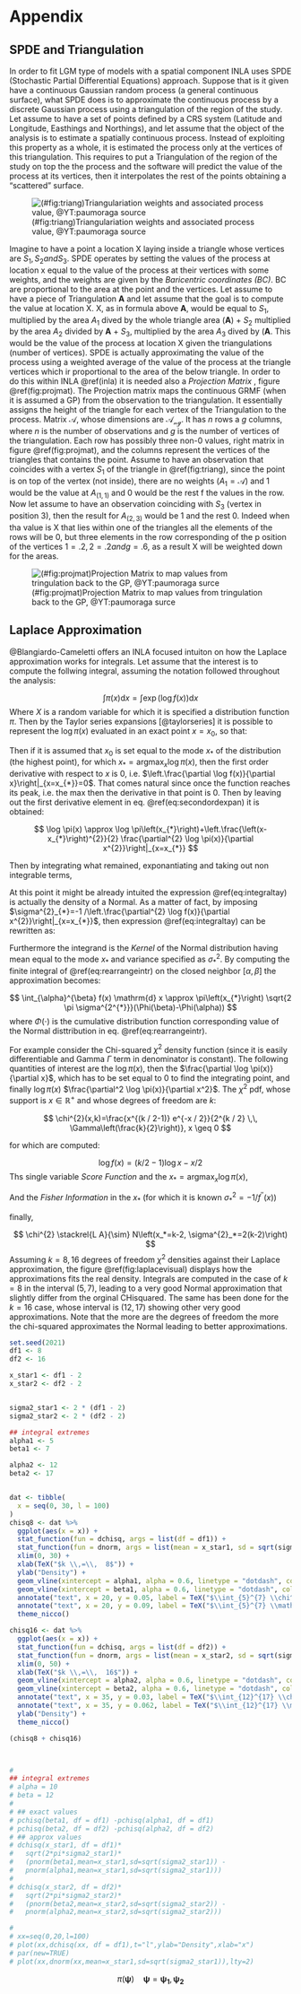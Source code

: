 # Appendix {-}

<!-- ## Gaussian Process{#gpbasics} -->

<!-- Let assume ti have cloud of points represented by two variables $X_1$ and $X_2$, figure \@ref(fig:gpcloud). The cloud of points are observation taken from a realization of two variables e.g. height and weight, What it might be observed is: -->

<!-- ![(#fig:gpclouds)Left panel: GP cloud of points fitted with a _circle_, Right panel: GP cloud of points fitted with a _ellipse_, source @YT:freitas1](appendix_images/gp_base_1.jpg) -->

<!-- Each circle in both panels figure \@ref(fig:gpclouds) represents a measurements of the observed phenomenon. Let assume to fit a multivariate gaussian distribution to the left panel data. The process of learning is to fit a Gaussian to data, the ultimate goal is to describe the data, the most perfectly evident Gaussian is the one interpolating the points and centering in $\left(0,0\right)$, a circle might be a good guess. Instead for the right one in \@ref(fig:gpclouds), a smart guess could be still centering the mean in, indeed now it is an ellipse describing the variability. -->
<!-- At this point it might be interesting to vectorized what is has been measured, the centers are then compressed into a vector $\mu_{i}$, i.e. it has two components $X_1$ and $X_2$ whose corresponding mean is 0. -->

<!-- $$ -->
<!-- \boldsymbol{\mu}=\left[\begin{array}{ll} -->
<!-- \mu_{x_1} \\ -->
<!-- \mu_{x_2} -->
<!-- \end{array}\right] -->
<!-- $$ -->

<!-- This is true for all the observations which have two coordinates too $x_1$ and $x_2$. for each of the points, e.g. for point 1: -->

<!-- $$ -->
<!-- \mathbf{x_1}=\left[\begin{array}{ll} -->
<!-- x_1 \\ -->
<!-- x_2 -->
<!-- \end{array}\right] -->
<!-- $$ -->

<!-- the can be neagtive positive, the Real numbers, usually we have $\mathbb{R}^{2}$ extending from - infinity to + infinity, to the power of two because we have 2 dimensions, a Real plane. -->
<!-- any point is gaussian distributed when with mean .. an variance.  -->
<!-- how we explain covariance, thorugh _correlation._ -->
<!-- we do it by correlation with its noraml forms. the covariance is the term that goes insisde the matrices in the upper right of the matrxi we have the expectation of $x_1$ times $x_2$, like $\mathbb{E}(x_1 \cdot x_2)$, where the extactation in the gaussian case is the mean which is 0, so the corresponding values is 0. -->
<!-- the covariance essentially is the dot product  [ref dot product](https://mathinsight.org/dot_product_matrix_notation) of $x_1$ and $x_2$ variable, so what happens when you take the dot product of vectors,  -->
<!-- if for example you take a vector that looks like 1 and 0 and you take the dot product of one other vecto 1 and 0, so that: -->

<!-- $$ -->
<!-- \left[\begin{array}{ll} -->
<!-- 1 \\ -->
<!-- 0 -->
<!-- \end{array}\right]\left[\begin{array}{ll} -->
<!-- 1 & 0 \\ -->
<!-- \end{array}\right] = 1 -->
<!-- $$ -->
<!-- You will end up with 1, recall dot productm first element first vcetor times first element second vectro and second element first vector times second element secon vector. So identical vector will get a high dot product value leading to a high similarity measure. Dot product can be indeded as a similarity measure. -->
<!-- ... But if you take two different vector as 1 0 and 0 1 then: -->

<!-- $$ -->
<!-- \left[\begin{array}{ll} -->
<!-- 1 \\ -->
<!-- 0 -->
<!-- \end{array}\right]\left[\begin{array}{ll} -->
<!-- 0 & 1 \\ -->
<!-- \end{array}\right] = 0 -->
<!-- $$ -->

<!-- This time the multiplication leads to 0 value, as a matter of fact they are different. They are no similar. -->
<!-- IF two points are closed the dot product will be high in 2D. What the covariance should be? if variances are assumed to be 1 then in this case i qould expect to be 0, i.e. covariance matrix is: -->



<!-- $$ -->
<!-- \left[\begin{array}{ll} -->
<!-- 1 & 0 \\ -->
<!-- 0 & 1 -->
<!-- \end{array}\right] = \mathbf{cov_{plot1}}(x_1,x_2) -->
<!-- $$ -->


<!-- because I can picka  poin tin two pointa in this cloud. Suppose i increase x1 then my chance of getting a x2 point that is positive or negative is the samee, knowing somthin about x1 give nothign about x2. no information is proivede. On the other hand i the second plot knowing a positive value of 1 can suggest with a certain probability that x2 will be positive (great proabibility. So some information is provided), e.g. -->

<!-- $$ -->
<!-- \left[\begin{array}{ll} -->
<!-- 1   & 0.5 \\ -->
<!-- 0.5 & 1 -->
<!-- \end{array}\right] = \mathbf{cov_{plot2}}(x_1,x_2) -->
<!-- $$ -->

<!-- Some positive number idicates that i expect a positive inc rease iwhen boht of the two are increasing singularly. thsi is what the correlation, the basis to do linear regresssion and non linear- thei is a bivariate gaussian. If the entri3es are  means that they are uncoorellated, if they are non-zero then they are correlated, theby can be both positive or negative (correlatiob) -->

<!-- now lets generate a gassiian distrivution so x_1 and x_2 in 2D and then a third dimension hwere we express probability, this is said joint distribution. So i am going to cu this gaussian at certain point for x_1 and cut a plain rigght thgouth this gauissan imagine to ahava cake and then taka kkniw and cut it.(see the image) -->


<!-- form the man perspective you are goin to see a gaussian distribution, you will be lookong at x_ and you will be seeing a gaussain plot in green. this is the probability of x_1 gievn x_1. also said "conditioned" probabolity. This gaussian has a mean like the one alreasdy seen and this is the center of the gaussian, we can rewrite the mena and variance of the multivariate gaussian describing the cloud of points. sigma are the covaraince martix sigma.  -->

<!-- ... -->
<!-- sigma 1 and signa 2 if you have 1 d varibale the widjth has to be postive, for mulitvariate gaussian equl so here positive definitness: covariance mateix symetric.   -->
<!-- ... -->
<!-- any artibitray variable transposed x time the covarince matrix nedds to be positive.  -->
<!--  what is the mean of this gaussian i might want to know what is the widht of this gaussian would it be great if there is a formula that guven the cloud of point and likelihood estimation. we coilf obtain the red bell in figure.  -->
<!-- Compute the green curve how it is done? this requires some work and it is said matrix *invesrion lemma*, this is foudamental for machine learnign. let's assume it. The theorem says that the the mean fof the gaussian is the mean of x_1 and then some other operation with sigma, see below from paci (miss ref) -->

<!-- ![inverse lemma, Paci source](appendix_images/inverse_lemma.jpg) -->
<!-- the theorem says toi ocnsider a multivariate gaussian a vector 1 and a vector 2 each vecto compinent has a mena and a covarianc matrix, this by lemma gives us the expression and the math behind is no tremendous, but it is long. What it is important is to undestand fto go from a joont to a conditional distribution in our case. thats i the value od the theorem.  -->

<!-- One background further thing: assume that we have a gaussian variable distribution that we want to sample fromm,  we had now ewe are going to do the opposite, before we had poitns and we tried to figure out the curve, now we have the curve and we are gointg to try to rpoduce data. I need to be able to draw sample froma gaussian distribution. i will assume that i have a meachnism that produces a uniform samples, so you have a random numebr generatior with equal probabolity from 0 to 1, I assume a also the cumulative aof a gaussian. -->

<!-- the cumulative of a gaussian is what you get if you syrta summing the area under the curve of the gaussian as you move from the left. value after valure you can plot the cumulative ahead (see figure) the point where there is a flex point is the mean beacuse tha gassias is symmetric. The asymptot is 1 becuase the are under the curve sumes to 1.  -->
<!-- If i can draw a random number form Uniform and the project it to thre cumulative and then finally projct it back to the gaussian distribution. Inverse cumulative mapping. If oyu do this multiple times you are going to have many sample palced next to the mean and as sparse as the variance. in this process of sampling try to sample a point i froma gaussian that has mean 0 a variance 1, now letes try to draw a point from a gaussian with mean mu and variance sigma. ... -->

<!-- In the multivariate case suppose that we have  evctor with two variables how do i draw a vector from a multivariate gasussian with 0 means and plot 1 covarianc ematrix. the theormeem also says that the marginal distribution can be seen by civariance matrix , fist take the men_1 and take upper left element from the covariance matrix obtaining the marginal rpobabiloty for x_1, i.e. -->

<!-- <!-- $$ --> 
<!-- <!-- \pi(x_1) = \mathbf{N}(\mu_1, \Sigma_{11}) \\ --> 
<!-- <!-- \pi(x_2) = \mathbf{N}(\mu_2, \Sigma_{22})  --> 
<!-- <!-- $$ --> 
<!-- <!-- then in our problem: --> 

<!-- <!-- $$ --> 
<!-- <!-- \pi(x_1) = \mathbf{N}(0, 1) \\ --> 
<!-- <!-- \pi(x_2) = \mathbf{N}(0, 1)  --> 
<!-- <!-- $$ --> 
<!-- Then for simplicity we can simplyfy by groupign vector into: -->
<!-- (vectore exoression multivariate) -->

<!-- I need a wau to take square trotto of matrices, if x come sfroma  MVG  -->

<!-- 35:01-- -->


## SPDE and Triangulation{#triangular}

In order to fit LGM type of models with a spatial component INLA uses SPDE (Stochastic Partial Differential Equations) approach.
Suppose that is it given have a continuous Gaussian random process (a general continuous surface), what SPDE does is to approximate the continuous process by a discrete Gaussian process using a triangulation of the region of the study. Let assume to have a set of points defined by a CRS system (Latitude and Longitude, Easthings and Northings), and let assume that the object of the analysis is to estimate a spatially continuous process. Instead of exploiting this property as a whole, it is estimated the process only at the vertices of this triangulation. This requires to put a Triangulation of the region of the study on top the the process and the software will predict the value of the process at its vertices, then it interpolates the rest of the points obtaining a "scattered" surface. 

![(#fig:triang)Triangulariation weights and associated process value, @YT:paumoraga source](appendix_images/appendix_triangularization.jpg)

Imagine to have a point a location X laying inside a triangle whose vertices are $S_1, S_2 and S_3$. SPDE operates by setting the values of the process at location x equal to the value of the process at their vertices with some weights, and the weights are given by the _Baricentric coordinates (BC)_. BC are proportional to the area at the point and the vertices. Let assume to have a piece of Triangulation $\boldsymbol{A}$ and let assume that the goal is to compute the value at location X. X, as in formula above $\boldsymbol{A}$, would be equal to $S_1$, multiplied by the area $A_1$ dived by the whole triangle area ($\boldsymbol{A}$) + $S_2$ multiplied by the area $A_2$ divided by $\boldsymbol{A}$ + $S_3$, multiplied by the area $A_3$ dived by ($\boldsymbol{A}$. This would be the value of the process at location X given the triangulations (number of vertices). SPDE is actually approximating the value of the process using a weighted average of the value of the process at the triangle vertices which ir proportional to the area of the below triangle. 
In order to do this within INLA \@ref(inla) it is needed also a _Projection Matrix_ , figure \@ref(fig:projmat). The Projection matrix maps the continuous GRMF (when it is assumed a GP) from the observation to the triangulation. It essentially assigns the height of the triangle for each vertex of the Triangulation to the process. Matrix $\mathcal{A}$, whose dimensions are $\mathcal{A_{ng}}$. It has $n$ rows a $g$ columns, where $n$ is the number of observations and $g$ is the number of vertices of the triangulation. Each row has possibly three non-0 values, right matrix in figure \@ref(fig:projmat), and the columns represent the vertices of the triangles that contains the point. Assume to have an observation that coincides with a vertex $S_1$ of the triangle in \@ref(fig:triang), since the point is on top of the vertex (not inside), there are no weights ($A_1 = \mathcal{A}$) and 1 would be the value at $A_{(1,1)}$ and 0 would be the rest f the values in the row. Now let assume to have an observation coinciding with $S_3$ (vertex in position 3), then the result for $A_{(2,3)}$ would be 1 and the rest 0. Indeed when tha value is X that lies within one of the triangles all the elements of the rows will be 0, but three elements in the row corresponding of the p osition of the vertices $1 = .2, 2 = .2 and g = .6$, as a result X will be weighted down for the areas.

![(#fig:projmat)Projection Matrix to map values from tringulation back to the GP, @YT:paumoraga surce](appendix_images/appendix_proj.jpg)


## Laplace Approximation{#laplaceapprox}

@Blangiardo-Cameletti offers an INLA focused intuiton on how the Laplace approximation works for integrals. Let assume that the interest is to compute the follwing integral, assuming the notation followed throughout the analysis:

$$
\int \pi(x) \mathrm{d} x=\int \exp (\log f(x)) \mathrm{d} x
$$
Where $X$ is a random variable for which it is specified a distribution function $\pi$. Then by the Taylor series expansions [@taylorseries] it is possible to represent the $\log \pi(x)$ evaluated in an exact point $x = x_0$, so that:

\begin{equation}
\log \pi(x) \approx \log \pi\left(x_{0}\right)+\left.\left(x-x_{0}\right) \frac{\partial \log \pi(x)}{\partial x}\right|_{x=x_{0}}+\left.\frac{\left(x-x_{0}\right)^{2}}{2} \frac{\partial^{2} \log \pi(x)}{\partial x^{2}}\right|_{x=x_{0}}
(\#eq:secondordexpan)
\end{equation}

Then if it is assumed that $x_0$ is set equal to the mode $x_*$ of the distribution (the highest point), for which $x_{*}=\operatorname{argmax}_{x} \log \pi(x)$, then the first order derivative with respect to $x$ is 0, i.e. $\left.\frac{\partial \log f(x)}{\partial x}\right|_{x=x_{*}}=0$. That comes natural since once the function reaches its peak, i.e. the max then the derivative in that point is 0. Then by leaving out the first derivative element in eq. \@ref(eq:secondordexpan) it is obtained: 

$$
\log \pi(x) \approx \log \pi\left(x_{*}\right)+\left.\frac{\left(x-x_{*}\right)^{2}}{2} \frac{\partial^{2} \log \pi(x)}{\partial x^{2}}\right|_{x=x_{*}}
$$

Then by integrating what remained, exponantiating and taking out non integrable terms,  

<!-- $$ -->
<!-- \int \pi(x) \mathrm{d} x \approx \int \exp \left(\log \pi\left(x^{*}\right)+\left.\frac{\left(x-x^{*}\right)^{2}}{2} \frac{\partial^{2} \log \pi(x)}{\partial x^{2}}\right|_{x=x^{*}}\right) \mathrm{d} x -->
<!-- $$ -->

\begin{equation}
\int \pi(x) \mathrm{d} x \approx \exp \left(\log \pi\left(x_{*}\right)\right) \int \exp \left(\left.\frac{\left(x-x_{*}\right)^{2}}{2} \frac{\partial^{2} \log \pi(x)}{\partial x^{2}}\right|_{x=x_{*}}\right) \mathrm{d} x
(\#eq:integraltay)
\end{equation}

At this point it might be already intuited the expression \@ref(eq:integraltay) is actually the density of a Normal. As a matter of fact, by imposing $\sigma^{2}_{*}=-1 /\left.\frac{\partial^{2} \log f(x)}{\partial x^{2}}\right|_{x=x_{*}}$, then expression \@ref(eq:integraltay) can be rewritten as:

\begin{equation}
\int \pi(x) \mathrm{d} x \approx \exp \left(\log \pi\left(x_{*}\right)\right) \int \exp \left(-\frac{\left(x-x_{*}\right)^{2}}{2 \sigma^{2}_{*}}\right) \mathrm{d} x
(\#eq:rearrangeintr)
\end{equation}

Furthermore the integrand is the _Kernel_ of the Normal distribution having mean equal to the mode $x_*$ and variance specified as $\sigma^{2}_{*}$. By computing the finite integral of \@ref(eq:rearrangeintr) on the closed neighbor $[ \alpha, \beta]$ the approximation becomes:

$$
\int_{\alpha}^{\beta} f(x) \mathrm{d} x \approx \pi\left(x_{*}\right) \sqrt{2 \pi \sigma^{2^{*}}}(\Phi(\beta)-\Phi(\alpha))
$$
where $\Phi(\cdot)$ is the cumulative distribution function corresponding value of the Normal disttribution in eq. \@ref(eq:rearrangeintr).

<!-- further example: let assume to have a Beta distribution $\operatorname{Beta}(\alpha = 2,8)$ whose parameter are $\alpha$ and  $\beta$ and whose density is:  -->
 <!-- FORSE L'ESEMPIO -->
 
For example consider the Chi-squared $\chi^{2}$ density function (since it is easily differentiable and Gamma $\Gamma$ term in denominator is constant). The following quantities of interest are the $\log \pi(x)$, then the $\frac{\partial \log \pi(x)}{\partial x}$, which has to be set equal to 0 to find the integrating point, and finally $\log \pi(x)$ $\frac{\partial^2 \log \pi(x)}{\partial x^2}$. The $\chi^{2}$ pdf, whose support is $x \in \mathbb{R}^{+}$ and whose degrees of freedom are $k$: 


$$
\chi^{2}(x,k)=\frac{x^{(k / 2-1)} e^{-x / 2}}{2^{k / 2} \,\, \Gamma\left(\frac{k}{2}\right)}, x \geq 0
$$

for which are computed: 

$$
\log f(x)=(k / 2-1) \log x-x / 2
$$
Ths single variable _Score Function_ and the $x_{*}=\operatorname{argmax}_{x} \log \pi(x)$,

\begin{equation}
\begin{aligned} 
  &\frac{\partial \log \pi(x)}{\partial x}= \frac{(k/2 -1)}{x} - \frac{1}{2} =0 \quad \text {solving for 0 }\\
  &(k/2-1) = x/2\quad \text {moving addends}\\
  &x_* = (k-2) 
\end{aligned}
\end{equation} 

And the _Fisher Information_ in the $x_*$ (for which it is known $\sigma^{2}_*=-1 / f^{\prime \prime}(x)$)


\begin{equation} 
\begin{split}
  &\frac{\partial^2 \log \pi(x)}{\partial x^2}=-\frac{(k / 2-1) }{x^{2}} \quad \text {substituting} \,\,x_* \\
  &= -\frac{(k / 2-1) }{(k-2)^{2}} = - \frac{2(k/2-1)}{2(k-2)^{2}} \quad \text {multiply by 2 } \\
  &=-  \frac{(k-2)}{2(k-2)^{2}} = 2(k-2)  = \sigma^{2}_*\quad \text {change of sign and inverse }
\end{split}
\end{equation} 

finally, 

$$
\chi^{2} \stackrel{L A}{\sim} N\left(x_*=k-2, \sigma^{2}_*=2(k-2)\right)
$$
Assuming $k = 8, 16$ degrees of freedom $\chi^{2}$ densities against their Laplace approximation, the figure \@ref(fig:laplacevisual) displays how the approximations fits the real density. Integrals are computed in the case of $k = 8$ in the interval $(5, 7)$, leading to a very good Normal approximation that slightly differ from the orginal CHisquared. The same has been done for the $k = 16$ case, whose interval is $(12, 17)$ showing other very good approximations. Note that the more are the degrees of freedom the more the chi-squared approximates the Normal leading to better approximations.


```r

set.seed(2021)
df1 <- 8
df2 <- 16

x_star1 <- df1 - 2
x_star2 <- df2 - 2


sigma2_star1 <- 2 * (df1 - 2)
sigma2_star2 <- 2 * (df2 - 2)

## integral extremes
alpha1 <- 5
beta1 <- 7

alpha2 <- 12
beta2 <- 17


dat <- tibble(
  x = seq(0, 30, l = 100)
)
chisq8 <- dat %>%
  ggplot(aes(x = x)) +
  stat_function(fun = dchisq, args = list(df = df1)) +
  stat_function(fun = dnorm, args = list(mean = x_star1, sd = sqrt(sigma2_star1)), geom = "point") +
  xlim(0, 30) +
  xlab(TeX("$k \\,=\\,  8$")) +
  ylab("Density") +
  geom_vline(xintercept = alpha1, alpha = 0.6, linetype = "dotdash", color = "red") +
  geom_vline(xintercept = beta1, alpha = 0.6, linetype = "dotdash", color = "red") +
  annotate("text", x = 20, y = 0.05, label = TeX("$\\int_{5}^{7} \\chi^{2}(\\, 8\\,) \\mathrm{d} x\\, = \\, 0.2209435 $"), size = 4) +
  annotate("text", x = 20, y = 0.09, label = TeX("$\\int_{5}^{7} \\mathit{N}(\\, 6,\\, 12) \\mathrm{d} x\\, = \\, 0.2209686 $"), size = 4) +
  theme_nicco()

chisq16 <- dat %>%
  ggplot(aes(x = x)) +
  stat_function(fun = dchisq, args = list(df = df2)) +
  stat_function(fun = dnorm, args = list(mean = x_star2, sd = sqrt(sigma2_star2)), geom = "point") +
  xlim(0, 50) +
  xlab(TeX("$k \\,=\\,  16$")) +
  geom_vline(xintercept = alpha2, alpha = 0.6, linetype = "dotdash", color = "red") +
  geom_vline(xintercept = beta2, alpha = 0.6, linetype = "dotdash", color = "red") +
  annotate("text", x = 35, y = 0.03, label = TeX("$\\int_{12}^{17} \\chi^{2}(\\, 16\\,) \\mathrm{d} x\\, = \\, 0.3583827 $"), size = 4) +
  annotate("text", x = 35, y = 0.062, label = TeX("$\\int_{12}^{17} \\mathit{N}(\\, 14,\\, 28) \\mathrm{d} x\\, = \\, 0.3576164 $"), size = 4) +
  ylab("Density") +
  theme_nicco()

(chisq8 + chisq16)



#
## integral extremes
# alpha = 10
# beta = 12
#
# ## exact values
# pchisq(beta1, df = df1) -pchisq(alpha1, df = df1)
# pchisq(beta2, df = df2) -pchisq(alpha2, df = df2)
# ## approx values
# dchisq(x_star1, df = df1)*
#   sqrt(2*pi*sigma2_star1)*
#   (pnorm(beta1,mean=x_star1,sd=sqrt(sigma2_star1)) -
#   pnorm(alpha1,mean=x_star1,sd=sqrt(sigma2_star1)))
#
# dchisq(x_star2, df = df2)*
#   sqrt(2*pi*sigma2_star2)*
#   (pnorm(beta2,mean=x_star2,sd=sqrt(sigma2_star2)) -
#   pnorm(alpha2,mean=x_star2,sd=sqrt(sigma2_star2)))

#
# xx=seq(0,20,l=100)
# plot(xx,dchisq(xx, df = df1),t="l",ylab="Density",xlab="x")
# par(new=TRUE)
# plot(xx,dnorm(xx,mean=x_star1,sd=sqrt(sigma2_star1)),lty=2)
```






$$
\pi(\boldsymbol{\psi}) \quad \boldsymbol{\psi}= \boldsymbol{\psi_1}, \boldsymbol{\psi_2}
$$
